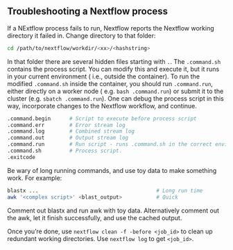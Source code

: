## Troubleshooting a Nextflow process

If a NExtflow process fails to run, Nextflow reports the Nextflow working directory it failed in.
Change directory to that folder:

```bash
cd /path/to/nextflow/workdir/<xx>/<hashstring>
```

In that folder there are several hidden files starting with `.`.
The `.command.sh` contains the process script.
You can modify this and execute it, but it runs in your current environment ( i.e.,
outside the container). To run the modified `.command.sh` inside the container,
you should run `.command.run`, either directly on a worker node ( e.g. `bash .command.run`)
or submit it to the cluster (e.g. `sbatch .command.run`). One can debug the process
script in this way, incorporate changes to the Nextflow workflow, and continue.

```bash
.command.begin      # Script to execute before process script
.command.err        # Error stream log
.command.log        # Combined stream log
.command.out        # Output stream log
.command.run        # Run script - runs .command.sh in the correct environment.
.command.sh         # Process script.
.exitcode
```

Be wary of long running commands, and use toy data to make something work.
For example:

```bash
blastx ...                                      # Long run time
awk '<complex script>' <blast_output>           # Quick
```

Comment out blastx and run awk with toy data. Alternatively comment out the
awk, let it finish successfully, and use the cached output.

Once you're done, use `nextflow clean -f -before <job_id>` to clean up
redundant working directories. Use `nextflow log` to get `<job_id>`.
